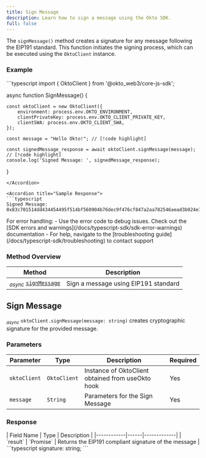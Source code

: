 ```yaml
---
title: Sign Message
description: Learn how to sign a message using the Okto SDK.
full: false
---
```



<AIMarkdownComponent isIndex={false} />

The `signMessage()` method creates a signature for any message following the EIP191 standard. This function initiates the signing process, which can be executed using the `OktoClient` instance.

### Example

<Accordions defaultValue="Usage">
<Accordion title="Usage">
```typescript
import { OktoClient } from '@okto_web3/core-js-sdk'; 

async function SignMessage() {

    const oktoClient = new OktoClient({ 
        environment: process.env.OKTO_ENVIRONMENT, 
        clientPrivateKey: process.env.OKTO_CLIENT_PRIVATE_KEY, 
        clientSWA: process.env.OKTO_CLIENT_SWA, 
    }); 

    const message = "Hello Okto!"; // [!code highlight]

    const signedMessage_response = await oktoClient.signMessage(message); // [!code highlight]
    console.log('Signed Message: ', signedMessage_response);
}
```
</Accordion>

<Accordion title="Sample Response">
```typescript
Signed Message: 0x83c701514dd434454495f514bf560904b76dec9f476cf847a2aa782546aead3b024e1f3fe69d47529384bae2d3f206d74777943f08b84dd3612dbcdd731c99f41c
```
</Accordion>
</Accordions>

<Callout title="Note" type="info">
For error handling:
- Use the error code to debug issues. Check out the [SDK errors and warnings](/docs/typescript-sdk/sdk-error-warnings) documentation
- For help, navigate to the [troubleshooting guide](/docs/typescript-sdk/troubleshooting) to contact support
</Callout>

### Method Overview

| Method | Description |
|---------|-------------|
| <sub><i>async</i></sub> [`signMessage`](#sign-message) | Sign a message using EIP191 standard |

<div className="method-box">

## Sign Message

<sub><i>async</i></sub> `oktoClient.signMessage(message: string)` creates cryptographic signature for the provided message.

### Parameters

| Parameter | Type | Description | Required |
|-----------|------|-------------|----------|
| `oktoClient` | `OktoClient` | Instance of OktoClient obtained from useOkto hook | Yes |
| `message` | `String` | Parameters for the Sign Message | Yes |


### Response


<Callout title="Success Response">
| Field Name | Type | Description |
|------------|------|-------------|
| `result` | `Promise<string>` | Returns the EIP191 compliant signature of the message |

<Accordions>
    <Accordion title="Response Type">
        ```typescript
            signature: string;  
        ```
    </Accordion>
</Accordions>
</Callout>

</div>